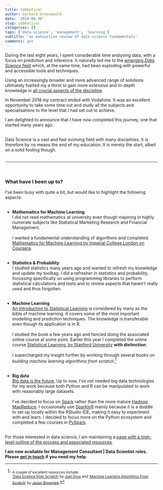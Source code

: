 ```yaml
---
title: Sabbatical
author: Gerhard Groenewald
date: '2019-04-30'
slug: sabbatical
categories: []
tags: ['data-science', 'management', 'learning']
subtitle: 'an exhaustive review of data science fundamentals'
comments: yes
---
```


During the last eight years, I spent considerable time analysing data, with a focus on prediction and inference.  It naturally led me to the [emerging *Data Science* field](https://www.forbes.com/sites/gilpress/2013/05/28/a-very-short-history-of-data-science/)
which, at the same time, had been exploding with powerful and accessible tools and techniques.

Using an increasingly broader and more advanced range of solutions ultimately fuelled my a thirst to gain more extensive and in-depth knowledge in [all crucial aspects of the discipline](/page/resources).

In November 2018 my contract ended with Vodafone.  It was an excellent opportunity to take some time out and study all the subjects and specialisations to the level that I had set out to achieve.

I am delighted to announce that I have now completed this journey, one that started many years ago.<br><br>

Data Science is a vast and fast evolving field with many disciplines.  It is therefore by no means the end of my education.  It is merely the start, albeit on a solid footing though.<br><br><hr><br>

### What have I been up to?<br>
I've been busy with quite a bit, but would like to highlight the following aspects:<br><br>

- **Mathematics for Machine Learning**<br>
I did not read mathematics at university even though majoring in highly numerate subjects like Statistical Marketing Research and Financial Management.<br><br>
I wanted a fundamental understanding of algorithms and completed [Mathematics for Machine Learning by Imperial College London on Coursera](https://www.coursera.org/specializations/mathematics-machine-learning).<br><br>

- **Statistics & Probability**<br>
I studied statistics many years ago and wanted to refresh my knowledge and update my toolbag.   I did a refresher in statistics and probability, focussing specifically on using programming libraries to perform statistical calculations and tests and to review aspects that haven't really used and thus forgotten.<br><br>

- **Machine Learning**<br>
[An Introduction to Statistical Learning](http://www-bcf.usc.edu/~gareth/ISL/book.html) is considered by many as the bible of machine learning.  It covers some of the most important modelling and prediction techniques.  The knowledge is transferable even though its application is in R.<br><br>
I studied the book a few years ago and fancied doing the associated online course at some point.  Earlier this year I completed the online course [Statistical Learning, by Stanford University](https://lagunita.stanford.edu/courses/HumanitiesSciences/StatLearning/Winter2016/about) **with distinction**.<br><br>
I supercharged my insight further by working through several books on *building machine learning algorithms from scratch*.[^1]<br><br>

- **Big data**<br>
[Big data is the future.](/post/2018-07-24-first-post)  Up to now, I've not needed big data technologies for my work because both Python and R can be manipulated to work with reasonably large datasets.<br><br>
I've decided to focus on [Spark](https://spark.apache.org) rather than the more mature [Hadoop MapReduce](http://hadoop.apache.org).  I occasionally use [SparklyR](https://spark.rstudio.com) mainly because it is a doddle to set up locally within the RStudio IDE, making it easy to experiment with and learn.  I decided to focus more on the Python ecosystem and completed a few courses in [PySpark](https://spark.apache.org/docs/0.9.1/python-programming-guide.html).<br><br>

For those interested in data science, I am maintaining a [page with a high-level outline of the process and associated resources](/page/resources).

**I am now available for Management Consultant | Data Scientist roles.  Please [get in touch](https://www.linkedin.com/in/gerhardgroenewald/) if you need my help.**

[^1]: <sub>A couple of excellent resources include:<br>
['Data Science from Scratch'](https://www.amazon.co.uk/Data-Science-Scratch-Principles-Python/dp/149190142X) by [Joel Grus](https://joelgrus.com) and ['Machine Learning Algorithms From Scratch'](https://machinelearningmastery.com/machine-learning-algorithms-from-scratch/) by [Jason Brownlee](https://machinelearningmastery.com/about/).</sub>
